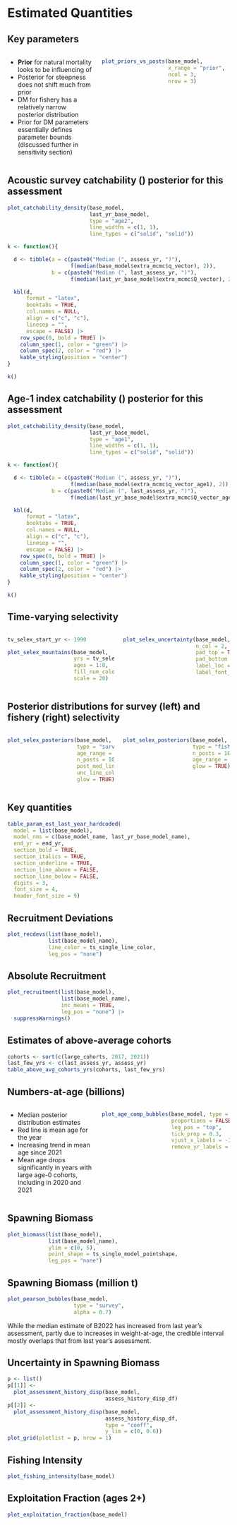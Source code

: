 # Estimated Quantities
## Key parameters
:::::: {.columns}
::: {.column width="40%"}
* **Prior** for natural mortality looks to be
  influencing \textcolor{red}{median} of \textcolor{blue}{posterior}
* Posterior for steepness does not shift much from prior
* DM for fishery has a relatively narrow posterior distribution
* Prior for DM parameters essentially defines parameter bounds (discussed
  further in sensitivity section)
:::

::: {.column width="60%"}
```r
plot_priors_vs_posts(base_model,
                     x_range = "prior",
                     ncol = 3,
                     nrow = 3)
```
:::
::::::

## Acoustic survey catchability (\emph{$q_b$}) posterior for this assessment
```r
plot_catchability_density(base_model,
                          last_yr_base_model,
                          type = "age2",
                          line_widths = c(1, 1),
                          line_types = c("solid", "solid"))
```

```r
k <- function(){

  d <- tibble(a = c(paste0("Median (", assess_yr, ")"),
                    f(median(base_model$extra_mcmc$q_vector), 2)),
              b = c(paste0("Median (", last_assess_yr, ")"),
                    f(median(last_yr_base_model$extra_mcmc$Q_vector), 2)))

  kbl(d,
      format = "latex",
      booktabs = TRUE,
      col.names = NULL,
      align = c("c", "c"),
      linesep = "",
      escape = FALSE) |>
    row_spec(0, bold = TRUE) |> 
    column_spec(1, color = "green") |> 
    column_spec(2, color = "red") |> 
    kable_styling(position = "center")
}

k()
```

## Age-1 index catchability (\emph{$q_1$}) posterior for this assessment
```r
plot_catchability_density(base_model,
                          last_yr_base_model,
                          type = "age1",
                          line_widths = c(1, 1),
                          line_types = c("solid", "solid"))
```

```r
k <- function(){

  d <- tibble(a = c(paste0("Median (", assess_yr, ")"),
                    f(median(base_model$extra_mcmc$q_vector_age1), 2)),
              b = c(paste0("Median (", last_assess_yr, ")"),
                    f(median(last_yr_base_model$extra_mcmc$Q_vector_age1), 2)))

  kbl(d,
      format = "latex",
      booktabs = TRUE,
      col.names = NULL,
      align = c("c", "c"),
      linesep = "",
      escape = FALSE) |>
    row_spec(0, bold = TRUE) |> 
    column_spec(1, color = "green") |> 
    column_spec(2, color = "red") |> 
    kable_styling(position = "center")
}

k()
```

## Time-varying selectivity
:::::: {.columns}
::: {.column width="50%"}
```r

tv_selex_start_yr <- 1990

plot_selex_mountains(base_model,
                     yrs = tv_selex_start_yr:last_data_yr,
                     ages = 1:8,
                     fill_num_colors = 50,
                     scale = 20)
```
:::

::: {.column width="50%"}
```r

plot_selex_uncertainty(base_model,
                       n_col = 2,
                       pad_top = TRUE,
                       pad_bottom = TRUE,
                       label_loc = c(1, 0.65),
                       label_font_size = 3)
```
:::
::::::

## Posterior distributions for survey (left) and fishery (right) selectivity
:::::: {.columns}
::: {.column width="50%"}
```r
plot_selex_posteriors(base_model,
                      type = "survey",
                      age_range = c(1, 8),
                      n_posts = 1000,
                      post_med_line_color = "red3",
                      unc_line_color = "red3",
                      glow = TRUE)
```
:::

::: {.column width="50%"}
```r
plot_selex_posteriors(base_model,
                      type = "fishery",
                      n_posts = 1000,
                      age_range = c(1, 8),
                      glow = TRUE)
```
:::
::::::

## Key quantities
```r

table_param_est_last_year_hardcoded(
  model = list(base_model),
  model_nms = c(base_model_name, last_yr_base_model_name),
  end_yr = end_yr,
  section_bold = TRUE,
  section_italics = TRUE,
  section_underline = TRUE,
  section_line_above = FALSE,
  section_line_below = FALSE,
  digits = 3,
  font_size = 4,
  header_font_size = 9)

```

## Recruitment Deviations
```r

plot_recdevs(list(base_model),
             list(base_model_name),
             line_color = ts_single_line_color,
             leg_pos = "none")
```

## Absolute Recruitment
```r

plot_recruitment(list(base_model),
                 list(base_model_name),
                 inc_means = TRUE,
                 leg_pos = "none") |>
  suppressWarnings()
```

## Estimates of above-average cohorts
```r

cohorts <- sort(c(large_cohorts, 2017, 2021))
last_few_yrs <- c(last_assess_yr, assess_yr)
table_above_avg_cohorts_yrs(cohorts, last_few_yrs)
```

## Numbers-at-age (billions)
:::::: {.columns}
::: {.column width="40%"}
* Median posterior distribution estimates
* Red line is mean age for the year
* Increasing trend in mean age since 2021
* Mean age drops significantly in years with large age-0 cohorts,
  including in 2020 and 2021
:::

::: {.column width="60%"}
```r
plot_age_comp_bubbles(base_model, type = "fishery",
                      proportions = FALSE,
                      leg_pos = "top",
                      tick_prop = 0.3,
                      vjust_x_labels = -1.2,
                      remove_yr_labels = NULL)
```
:::
::::::

## Spawning Biomass
```r

plot_biomass(list(base_model),
             list(base_model_name),
             ylim = c(0, 5),
             point_shape = ts_single_model_pointshape,
             leg_pos = "none")
```

## Spawning Biomass (million t)

```r
plot_pearson_bubbles(base_model,
                     type = "survey",
                     alpha = 0.7)
```
While the median estimate of B2022 has increased from last year's assessment, partly due
to increases in weight-at-age, the credible interval mostly overlaps that from last
year's assessment.

## Uncertainty in Spawning Biomass
```r
p <- list()
p[[1]] <-
  plot_assessment_history_disp(base_model,
                               assess_history_disp_df)
p[[2]] <-
  plot_assessment_history_disp(base_model,
                               assess_history_disp_df,
                               type = "coeff",
                               y_lim = c(0, 0.6))
plot_grid(plotlist = p, nrow = 1)
```

## Fishing Intensity
```r

plot_fishing_intensity(base_model)
```

## Exploitation Fraction (ages 2+)
```r

plot_exploitation_fraction(base_model)
```